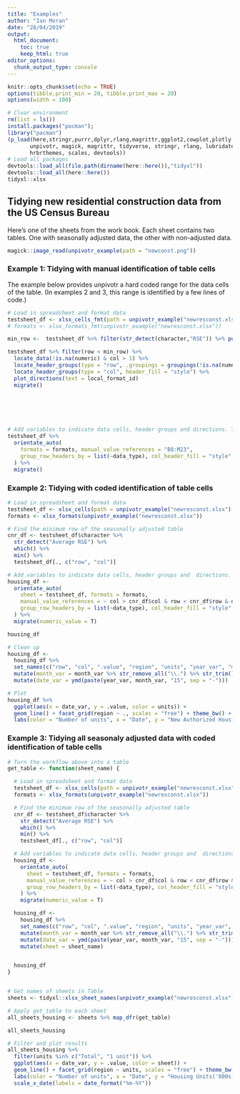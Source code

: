```yaml
---
title: "Examples"
author: "Ian Moran"
date: "28/04/2019"
output:
  html_document:
    toc: true
    keep_html: true
editor_options: 
  chunk_output_type: console
---
```



```r
knitr::opts_chunk$set(echo = TRUE)
options(tibble.print_min = 20, tibble.print_max = 20)
options(width = 100)
```

```r
# Clear environment 
rm(list = ls())
install.packages("pacman");
library("pacman")
(p_load(here,stringr,purrr,dplyr,rlang,magrittr,ggplot2,cowplot,plotly,
       unpivotr, magick, magrittr, tidyverse, stringr, rlang, lubridate, 
       hrbrthemes, scales, devtools))
# Load all packages 
devtools::load_all(file.path(dirname(here::here()),"tidyxl"))
devtools::load_all(here::here())
tidyxl::xlsx
```


## Tidying new residential construction data from the US Census Bureau


Here's one of the sheets from the work book. Each sheet contains two tables. One with seasonally adjusted data, the other with non-adjusted data. 
```r
magick::image_read(unpivotr_example(path = "newconst.png"))
```


### Example 1: Tidying with manual identification of table cells 

The example below provides unpivotr a hard coded range for the data cells of the table. (In examples 2 and 3, this range is identified by a few lines of code.)
```r
# Load in spreadsheet and format data
testsheet_df <- xlsx_cells_fmt(path = unpivotr_example("newresconst.xlsx"), sheets = "Table 1 - Permits")
# formats <- xlsx_formats_fmt(unpivotr_example("newresconst.xlsx"))

min_row <-  testsheet_df %>% filter(str_detect(character,"RSE")) %>% pull(row) %>% min

testsheet_df %>% filter(row < min_row) %>% 
  locate_data(!is.na(numeric) & col > 1) %>% 
  locate_header_groups(type = "row", .groupings = groupings(!is.na(numeric),str_detect(character, "\\.") )) %>%  
  locate_header_groups(type = "col", header_fill = "style") %>% 
  plot_directions(text = local_format_id)
  migrate()

  




# Add variables to indicate data cells, header groups and directions. Then migrate
testsheet_df %>%
  orientate_auto(
    formats = formats, manual_value_references = "B8:M23",
    group_row_headers_by = list(~data_type), col_header_fill = "style"
  ) %>%
  migrate()
```

### Example 2: Tidying with coded identification of table cells 

```r
# Load in spreadsheet and format data
testsheet_df <- xlsx_cells(path = unpivotr_example("newresconst.xlsx"), sheets = "Table 1 - Permits")
formats <- xlsx_formats(unpivotr_example("newresconst.xlsx"))

# Find the minimum row of the seasonally adjusted table
cnr_df <- testsheet_df$character %>%
  str_detect("Average RSE") %>%
  which() %>%
  min() %>%
  testsheet_df[., c("row", "col")]

# Add variables to indicate data cells, header groups and  directions. Then migrate
housing_df <-
  orientate_auto(
    sheet = testsheet_df, formats = formats,
    manual_value_references = ~ col > cnr_df$col & row < cnr_df$row & data_type == "numeric",
    group_row_headers_by = list(~data_type), col_header_fill = "style"
  ) %>%
  migrate(numeric_value = T)

housing_df
```


```r
# Clean up
housing_df <-
  housing_df %>%
  set_names(c("row", "col", ".value", "region", "units", "year_var", "month_var")) %>%
  mutate(month_var = month_var %>% str_remove_all("\\.") %>% str_trim()) %>%
  mutate(date_var = ymd(paste(year_var, month_var, "15", sep = "-")))

# Plot
housing_df %>%
  ggplot(aes(x = date_var, y = .value, color = units)) +
  geom_line() + facet_grid(region ~ ., scales = "free") + theme_bw() +
  labs(color = "Number of units", x = "Date", y = "New Authorized Housing Units")
```

### Example 3: Tidying all seasonaly adjusted data with coded identification of table cells 

```r
# Turn the workflow above into a table
get_table <- function(sheet_name) {

  # Load in spreadsheet and format data
  testsheet_df <- xlsx_cells(path = unpivotr_example("newresconst.xlsx"), sheets = sheet_name)
  formats <- xlsx_formats(unpivotr_example("newresconst.xlsx"))

  # Find the minimum row of the seasonally adjusted table
  cnr_df <- testsheet_df$character %>%
    str_detect("Average RSE") %>%
    which() %>%
    min() %>%
    testsheet_df[., c("row", "col")]

  # Add variables to indicate data cells, header groups and  directions. Then migrate
  housing_df <-
    orientate_auto(
      sheet = testsheet_df, formats = formats,
      manual_value_references = ~ col > cnr_df$col & row < cnr_df$row & data_type == "numeric",
      group_row_headers_by = list(~data_type), col_header_fill = "style"
    ) %>%
    migrate(numeric_value = T)

  housing_df <-
    housing_df %>%
    set_names(c("row", "col", ".value", "region", "units", "year_var", "month_var")) %>%
    mutate(month_var = month_var %>% str_remove_all("\\.") %>% str_trim()) %>%
    mutate(date_var = ymd(paste(year_var, month_var, "15", sep = "-"))) %>%
    mutate(sheet = sheet_name)


  housing_df
}


# Get names of sheets in Table
sheets <- tidyxl::xlsx_sheet_names(unpivotr_example("newresconst.xlsx"))

# Apply get_table to each sheet
all_sheets_housing <- sheets %>% map_dfr(get_table)

all_sheets_housing
```

```r
# Filter and plot results
all_sheets_housing %>%
  filter(units %in% c("Total", "1 unit")) %>%
  ggplot(aes(x = date_var, y = .value, color = sheet)) +
  geom_line() + facet_grid(region ~ units, scales = "free") + theme_bw() +
  labs(color = "Number of units", x = "Date", y = "Housing Units('000s)") +
  scale_x_date(labels = date_format("%m-%Y"))
```


